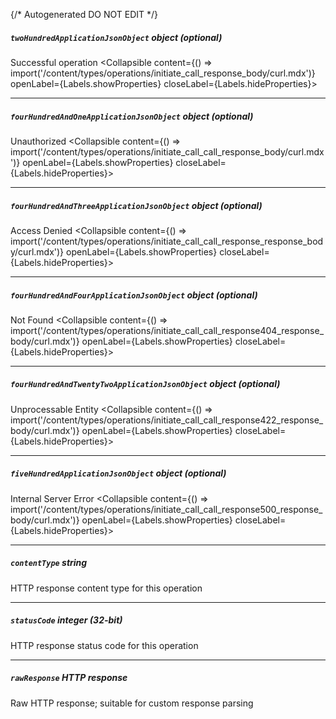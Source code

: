 {/* Autogenerated DO NOT EDIT  */}

##### `twoHundredApplicationJsonObject` _object (optional)_
Successful operation
<Collapsible content={() => import('/content/types/operations/initiate_call_response_body/curl.mdx')} openLabel={Labels.showProperties} closeLabel={Labels.hideProperties}>
</Collapsible>

---
##### `fourHundredAndOneApplicationJsonObject` _object (optional)_
Unauthorized
<Collapsible content={() => import('/content/types/operations/initiate_call_call_response_body/curl.mdx')} openLabel={Labels.showProperties} closeLabel={Labels.hideProperties}>
</Collapsible>

---
##### `fourHundredAndThreeApplicationJsonObject` _object (optional)_
Access Denied
<Collapsible content={() => import('/content/types/operations/initiate_call_call_response_response_body/curl.mdx')} openLabel={Labels.showProperties} closeLabel={Labels.hideProperties}>
</Collapsible>

---
##### `fourHundredAndFourApplicationJsonObject` _object (optional)_
Not Found
<Collapsible content={() => import('/content/types/operations/initiate_call_call_response404_response_body/curl.mdx')} openLabel={Labels.showProperties} closeLabel={Labels.hideProperties}>
</Collapsible>

---
##### `fourHundredAndTwentyTwoApplicationJsonObject` _object (optional)_
Unprocessable Entity
<Collapsible content={() => import('/content/types/operations/initiate_call_call_response422_response_body/curl.mdx')} openLabel={Labels.showProperties} closeLabel={Labels.hideProperties}>
</Collapsible>

---
##### `fiveHundredApplicationJsonObject` _object (optional)_
Internal Server Error
<Collapsible content={() => import('/content/types/operations/initiate_call_call_response500_response_body/curl.mdx')} openLabel={Labels.showProperties} closeLabel={Labels.hideProperties}>
</Collapsible>

---
##### `contentType` _string_
HTTP response content type for this operation

---
##### `statusCode` _integer (32-bit)_
HTTP response status code for this operation

---
##### `rawResponse` _HTTP response_
Raw HTTP response; suitable for custom response parsing


